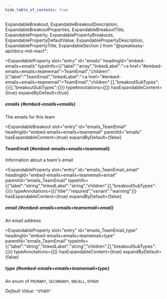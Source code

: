 ```yaml
---
hide_table_of_contents: true
---
```

  ExpandableBreakout,
  ExpandableBreakoutDescription,
  ExpandableBreakoutProperties,
  ExpandableBreakoutTitle,
  ExpandableProperty,
  ExpandablePropertyBreakouts,
  ExpandablePropertyDefaultValue,
  ExpandablePropertyDescription,
  ExpandablePropertyTitle,
  ExpandableSection
} from "@speakeasy-api/docs-md-react";

<ExpandableSection>

<ExpandableProperty
  slot="entry"
  id="emails"
  headingId="embed-emails+emails"
  typeInfo={{"label":"array","linkedLabel":"<a href=\"#embed-emails+emails+teamemail\">TeamEmail</a>","children":[{"label":"TeamEmail","linkedLabel":"<a href=\"#embed-emails+emails+teamemail\">TeamEmail</a>","children":[],"breakoutSubTypes":{}}],"breakoutSubTypes":{}}}
  typeAnnotations={[]}
  hasExpandableContent={true}
  expandByDefault={true}
>

<ExpandablePropertyTitle slot="title">

##### emails \{#embed-emails+emails\}

</ExpandablePropertyTitle>

<ExpandablePropertyDescription slot="description">

The emails for this team

</ExpandablePropertyDescription>

<ExpandablePropertyBreakouts slot="breakouts">

<ExpandableBreakout
  slot="entry"
  id="emails_TeamEmail"
  headingId="embed-emails+emails+teamemail"
  parentId="emails"
  hasExpandableContent={true}
  expandByDefault={false}
>

<ExpandableBreakoutTitle slot="title">

#### TeamEmail \{#embed-emails+emails+teamemail\}

</ExpandableBreakoutTitle>

<ExpandableBreakoutDescription slot="description">

Information about a team's email

</ExpandableBreakoutDescription>

<ExpandableBreakoutProperties slot="properties">

<ExpandableProperty
  slot="entry"
  id="emails_TeamEmail_email"
  headingId="embed-emails+emails+teamemail+email"
  parentId="emails_TeamEmail"
  typeInfo={{"label":"string","linkedLabel":"string","children":[],"breakoutSubTypes":{}}}
  typeAnnotations={[{"title":"required","variant":"warning"}]}
  hasExpandableContent={true}
  expandByDefault={false}
>

<ExpandablePropertyTitle slot="title">

##### email \{#embed-emails+emails+teamemail+email\}

</ExpandablePropertyTitle>

<ExpandablePropertyDescription slot="description">

An email address

</ExpandablePropertyDescription>

</ExpandableProperty>

<ExpandableProperty
  slot="entry"
  id="emails_TeamEmail_type"
  headingId="embed-emails+emails+teamemail+type"
  parentId="emails_TeamEmail"
  typeInfo={{"label":"string","linkedLabel":"string","children":[],"breakoutSubTypes":{}}}
  typeAnnotations={[]}
  hasExpandableContent={true}
  expandByDefault={false}
>

<ExpandablePropertyTitle slot="title">

##### type \{#embed-emails+emails+teamemail+type\}

</ExpandablePropertyTitle>

<ExpandablePropertyDescription slot="description">

An enum of `PRIMARY`, `SECONDARY`, `ONCALL`, `OTHER`

</ExpandablePropertyDescription>

<ExpandablePropertyDefaultValue slot="defaultValue">

_Default Value:_ `"OTHER"`

</ExpandablePropertyDefaultValue>

</ExpandableProperty>

</ExpandableBreakoutProperties>

</ExpandableBreakout>

</ExpandablePropertyBreakouts>

</ExpandableProperty>

</ExpandableSection>